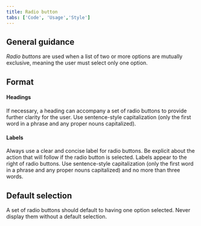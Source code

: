 ```yaml
---
title: Radio button
tabs: ['Code', 'Usage','Style']
---
```

## General guidance

_Radio buttons_ are used when a list of two or more options are mutually exclusive, meaning the user must select only one option.

## Format

#### Headings

If necessary, a heading can accompany a set of radio buttons to provide further clarity for the user. Use sentence-style capitalization (only the first word in a phrase and any proper nouns capitalized).

#### Labels

Always use a clear and concise label for radio buttons. Be explicit about the action that will follow if the radio button is selected. Labels appear to the right of radio buttons. Use sentence-style capitalization (only the first word in a phrase and any proper nouns capitalized) and no more than three words.

## Default selection

A set of radio buttons should default to having one option selected. Never display them without a default selection.
